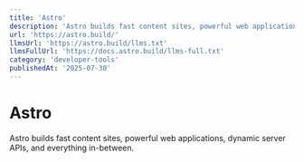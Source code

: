 ```yaml
---
title: 'Astro'
description: 'Astro builds fast content sites, powerful web applications, dynamic server APIs, and everything in-between.'
url: 'https://astro.build/'
llmsUrl: 'https://astro.build/llms.txt'
llmsFullUrl: 'https://docs.astro.build/llms-full.txt'
category: 'developer-tools'
publishedAt: '2025-07-30'
---
```


# Astro

Astro builds fast content sites, powerful web applications, dynamic server APIs, and everything in-between.
